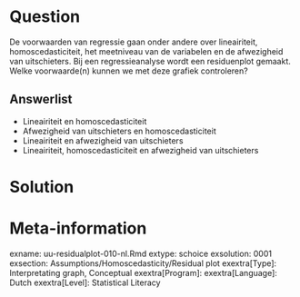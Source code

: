 Question
========
De voorwaarden van regressie gaan onder andere over lineairiteit, homoscedasticiteit, het meetniveau van de variabelen en de afwezigheid van uitschieters. Bij een regressieanalyse wordt een residuenplot gemaakt. Welke voorwaarde(n) kunnen we met deze grafiek controleren?

Answerlist
----------
* Lineairiteit en homoscedasticiteit
* Afwezigheid van uitschieters  en  homoscedasticiteit
* Lineairiteit en afwezigheid van uitschieters
* Lineairiteit, homoscedasticiteit  en  afwezigheid van uitschieters


Solution
========



Meta-information
================
exname: uu-residualplot-010-nl.Rmd
extype: schoice
exsolution: 0001
exsection: Assumptions/Homoscedasticity/Residual plot
exextra[Type]: Interpretating graph, Conceptual
exextra[Program]: 
exextra[Language]: Dutch
exextra[Level]: Statistical Literacy